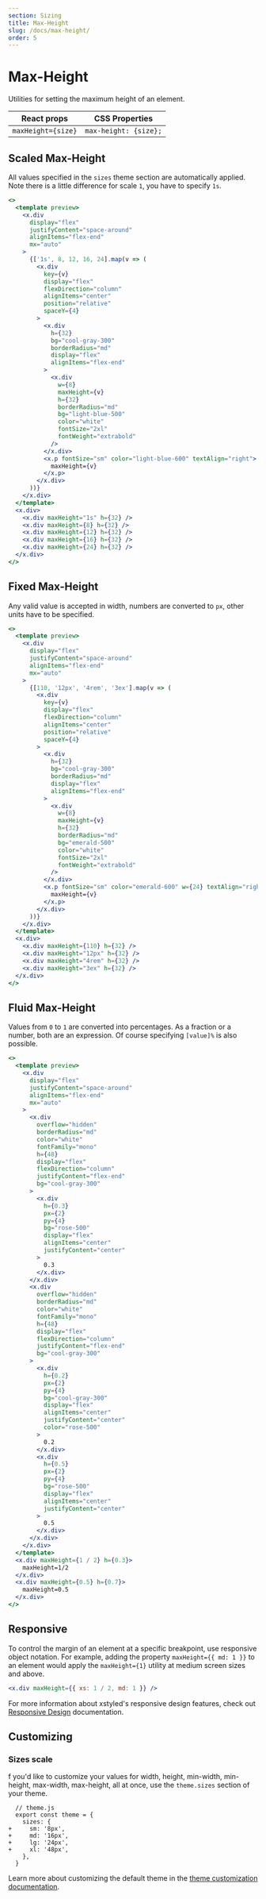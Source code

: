 ```yaml
---
section: Sizing
title: Max-Height
slug: /docs/max-height/
order: 5
---
```


# Max-Height

Utilities for setting the maximum height of an element.

<carbon-ad />

| React props        | CSS Properties        |
| ------------------ | --------------------- |
| `maxHeight={size}` | `max-height: {size};` |

## Scaled Max-Height

All values specified in the `sizes` theme section are automatically applied. Note there is a little difference for scale `1`, you have to specify `1s`.

```jsx preview color=light-blue
<>
  <template preview>
    <x.div
      display="flex"
      justifyContent="space-around"
      alignItems="flex-end"
      mx="auto"
    >
      {['1s', 8, 12, 16, 24].map(v => (
        <x.div
          key={v}
          display="flex"
          flexDirection="column"
          alignItems="center"
          position="relative"
          spaceY={4}
        >
          <x.div
            h={32}
            bg="cool-gray-300"
            borderRadius="md"
            display="flex"
            alignItems="flex-end"
          >
            <x.div
              w={8}
              maxHeight={v}
              h={32}
              borderRadius="md"
              bg="light-blue-500"
              color="white"
              fontSize="2xl"
              fontWeight="extrabold"
            />
          </x.div>
          <x.p fontSize="sm" color="light-blue-600" textAlign="right">
            maxHeight={v}
          </x.p>
        </x.div>
      ))}
    </x.div>
  </template>
  <x.div>
    <x.div maxHeight="1s" h={32} />
    <x.div maxHeight={8} h={32} />
    <x.div maxHeight={12} h={32} />
    <x.div maxHeight={16} h={32} />
    <x.div maxHeight={24} h={32} />
  </x.div>
</>
```

## Fixed Max-Height

Any valid value is accepted in width, numbers are converted to `px`, other units have to be specified.

```jsx preview color=emerald
<>
  <template preview>
    <x.div
      display="flex"
      justifyContent="space-around"
      alignItems="flex-end"
      mx="auto"
    >
      {[110, '12px', '4rem', '3ex'].map(v => (
        <x.div
          key={v}
          display="flex"
          flexDirection="column"
          alignItems="center"
          position="relative"
          spaceY={4}
        >
          <x.div
            h={32}
            bg="cool-gray-300"
            borderRadius="md"
            display="flex"
            alignItems="flex-end"
          >
            <x.div
              w={8}
              maxHeight={v}
              h={32}
              borderRadius="md"
              bg="emerald-500"
              color="white"
              fontSize="2xl"
              fontWeight="extrabold"
            />
          </x.div>
          <x.p fontSize="sm" color="emerald-600" w={24} textAlign="right">
            maxHeight={v}
          </x.p>
        </x.div>
      ))}
    </x.div>
  </template>
  <x.div>
    <x.div maxHeight={110} h={32} />
    <x.div maxHeight="12px" h={32} />
    <x.div maxHeight="4rem" h={32} />
    <x.div maxHeight="3ex" h={32} />
  </x.div>
</>
```

## Fluid Max-Height

Values from `0` to `1` are converted into percentages. As a fraction or a number, both are an expression. Of course specifying `[value]%` is also possible.

```jsx preview color=rose
<>
  <template preview>
    <x.div
      display="flex"
      justifyContent="space-around"
      alignItems="flex-end"
      mx="auto"
    >
      <x.div
        overflow="hidden"
        borderRadius="md"
        color="white"
        fontFamily="mono"
        h={48}
        display="flex"
        flexDirection="column"
        justifyContent="flex-end"
        bg="cool-gray-300"
      >
        <x.div
          h={0.3}
          px={2}
          py={4}
          bg="rose-500"
          display="flex"
          alignItems="center"
          justifyContent="center"
        >
          0.3
        </x.div>
      </x.div>
      <x.div
        overflow="hidden"
        borderRadius="md"
        color="white"
        fontFamily="mono"
        h={48}
        display="flex"
        flexDirection="column"
        justifyContent="flex-end"
        bg="cool-gray-300"
      >
        <x.div
          h={0.2}
          px={2}
          py={4}
          bg="cool-gray-300"
          display="flex"
          alignItems="center"
          justifyContent="center"
          color="rose-500"
        >
          0.2
        </x.div>
        <x.div
          h={0.5}
          px={2}
          py={4}
          bg="rose-500"
          display="flex"
          alignItems="center"
          justifyContent="center"
        >
          0.5
        </x.div>
      </x.div>
    </x.div>
  </template>
  <x.div maxHeight={1 / 2} h={0.3}>
    maxHeight=1/2
  </x.div>
  <x.div maxHeight={0.5} h={0.7}>
    maxHeight=0.5
  </x.div>
</>
```

## Responsive

To control the margin of an element at a specific breakpoint, use responsive object notation. For example, adding the property `maxHeight={{ md: 1 }}` to an element would apply the `maxHeight={1}` utility at medium screen sizes and above.

```jsx
<x.div maxHeight={{ xs: 1 / 2, md: 1 }} />
```

For more information about xstyled's responsive design features, check out [Responsive Design](/docs/responsive-design/) documentation.

## Customizing

### Sizes scale

f you'd like to customize your values for width, height, min-width, min-height, max-width, max-height, all at once, use the `theme.sizes` section of your theme.

```diffjs
  // theme.js
  export const theme = {
    sizes: {
+     sm: '8px',
+     md: '16px',
+     lg: '24px',
+     xl: '48px',
    },
  }
```

Learn more about customizing the default theme in the [theme customization documentation](/docs/theme/).
